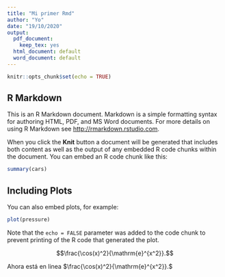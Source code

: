 ```yaml
---
title: "Mi primer Rmd"
author: "Yo"
date: "19/10/2020"
output:
  pdf_document: 
    keep_tex: yes
  html_document: default
  word_document: default
---
```


```r
knitr::opts_chunk$set(echo = TRUE)
```

## R Markdown

This is an R Markdown document. Markdown is a simple formatting syntax for authoring HTML, PDF, and MS Word documents. For more details on using R Markdown see <http://rmarkdown.rstudio.com>.

When you click the **Knit** button a document will be generated that includes both content as well as the output of any embedded R code chunks within the document. You can embed an R code chunk like this:

```r
summary(cars)
```

## Including Plots

You can also embed plots, for example:

```r
plot(pressure)
```

Note that the `echo = FALSE` parameter was added to the code chunk to prevent printing of the R code that generated the plot.


$$\frac{\cos(x)^2}{\mathrm{e}^{x^2}}.$$

 Ahora está en linea $\frac{\cos(x)^2}{\mathrm{e}^{x^2}}.$